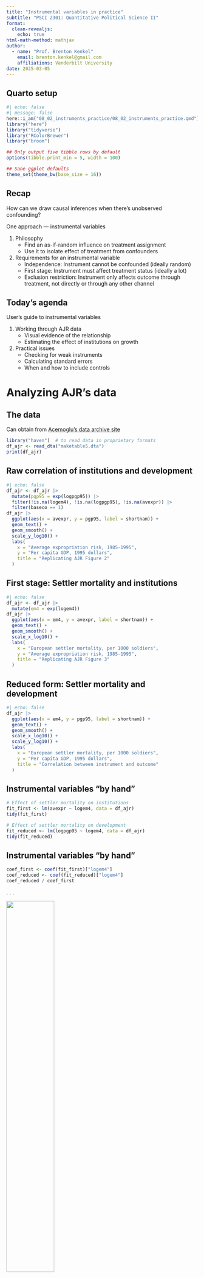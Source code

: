 ```yaml
---
title: "Instrumental variables in practice"
subtitle: "PSCI 2301: Quantitative Political Science II"
format:
  clean-revealjs:
    echo: true
html-math-method: mathjax
author:
  - name: "Prof. Brenton Kenkel"
    email: brenton.kenkel@gmail.com
    affiliations: Vanderbilt University
date: 2025-03-05
---
```


## Quarto setup {visibility="hidden"}

```r
#| echo: false
#| message: false
here::i_am("08_02_instruments_practice/08_02_instruments_practice.qmd")
library("here")
library("tidyverse")
library("RColorBrewer")
library("broom")

## Only output five tibble rows by default
options(tibble.print_min = 5, width = 100)

## Sane ggplot defaults
theme_set(theme_bw(base_size = 16))
```

\DeclareMathOperator{\E}{\mathbb{E}}
\DeclareMathOperator{\V}{\mathbb{V}}
\DeclareMathOperator{\C}{\mathbb{C}}
\DeclareMathOperator{\avg}{avg}
\DeclareMathOperator{\sd}{sd}
\DeclareMathOperator{\var}{var}
\DeclareMathOperator{\cov}{cov}
\DeclareMathOperator{\cor}{cor}
\newcommand{\ub}[2]{\underbrace{#1}_{\mathclap{\text{#2}}}}
\newcommand{\ob}[2]{\overbrace{#1}^{\mathclap{\text{#2}}}}

## Recap

How can we draw causal inferences when there's unobserved confounding?

One approach --- [instrumental variables]{.alert}

1. Philosophy
   - Find an as-if-random influence on treatment assignment
   - Use it to isolate effect of treatment from confounders

2. Requirements for an instrumental variable
   - Independence: Instrument cannot be confounded (ideally random)
   - First stage: Instrument must affect treatment status (ideally a lot)
   - Exclusion restriction: Instrument only affects outcome through treatment, not directly or through any other channel


## Today's agenda

User's guide to instrumental variables

1. Working through AJR data
   - Visual evidence of the relationship
   - Estimating the effect of institutions on growth

2. Practical issues
   - Checking for weak instruments
   - Calculating standard errors
   - When and how to include controls

# Analyzing AJR's data

## The data

Can obtain from [Acemoglu's data archive site](https://economics.mit.edu/people/faculty/daron-acemoglu/data-archive)

```r
library("haven")  # to read data in proprietary formats
df_ajr <- read_dta("maketable5.dta")
print(df_ajr)
```

## Raw correlation of institutions and development

```r
#| echo: false
df_ajr <- df_ajr |>
  mutate(pgp95 = exp(logpgp95)) |>
  filter(!is.na(logem4), !is.na(logpgp95), !is.na(avexpr)) |>
  filter(baseco == 1)
df_ajr |>
  ggplot(aes(x = avexpr, y = pgp95, label = shortnam)) +
  geom_text() +
  geom_smooth() +
  scale_y_log10() +
  labs(
    x = "Average expropriation risk, 1985-1995",
    y = "Per capita GDP, 1995 dollars",
    title = "Replicating AJR Figure 2"
  )
```

## First stage: Settler mortality and institutions

```r
#| echo: false
df_ajr <- df_ajr |>
  mutate(em4 = exp(logem4))
df_ajr |>
  ggplot(aes(x = em4, y = avexpr, label = shortnam)) +
  geom_text() +
  geom_smooth() +
  scale_x_log10() +
  labs(
    x = "European settler mortality, per 1000 soldiers",
    y = "Average expropriation risk, 1985-1995",
    title = "Replicating AJR Figure 3"
  )
```

## Reduced form: Settler mortality and development

```r
#| echo: false
df_ajr |>
  ggplot(aes(x = em4, y = pgp95, label = shortnam)) +
  geom_text() +
  geom_smooth() +
  scale_x_log10() +
  scale_y_log10() +
  labs(
    x = "European settler mortality, per 1000 soldiers",
    y = "Per capita GDP, 1995 dollars",
    title = "Correlation between instrument and outcome"
  )
```

## Instrumental variables "by hand"

```r
# Effect of settler mortality on institutions
fit_first <- lm(avexpr ~ logem4, data = df_ajr)
tidy(fit_first)
```

```r
# Effect of settler mortality on development
fit_reduced <- lm(logpgp95 ~ logem4, data = df_ajr)
tidy(fit_reduced)
```

## Instrumental variables "by hand"

```r
coef_first <- coef(fit_first)["logem4"]
coef_reduced <- coef(fit_reduced)["logem4"]
coef_reduced / coef_first
```

. . .

![](ajr_tab4col1.png){fig-align="center" width="50%"}

## Aside: Interpreting regressions with logs

| Y specification | X specification | Interpretation                                                          |
| :-------------- | :-------------- | :---------------------------------------------------------------------- |
| Y               | X               | 1 unit increase in X $\leadsto$ $\beta$ unit increase in Y              |
| Y               | ln X            | 1% increase in X $\leadsto$ $\beta/100$ unit increase in Y              |
| ln Y            | X               | 1 unit increase in X $\leadsto$ $100 (e^\beta - 1)$ percent change in Y |
| ln Y            | ln X            | 1% increase in X $\leadsto$ $\beta$ percent change in Y                 |

: {tbl-colwidths="[20, 20, 60]"}

<!-- For more details, see [my grad stats notes](https://bkenkel.com/pdaps/specification.html#logarithmic-models) -->

. . .

1. Reduced form regression: ln(GDP per capita) ~ ln(mortality)
   - Coefficient estimate: $\hat{\beta} = -0.573$
   - 1% mortality increase $\leadsto$ 0.573% decrease in GDP per capita

. . .

2. IV estimate: ln(GDP per capita) ~ expropriation risk index
   - Coefficient estimate: $\hat{\beta} = 0.944$
   - $e^{0.944} \approx 2.57$, use `exp()` function in R
   - 1 unit risk increase $\leadsto$ 157% increase in GDP per capita

## Some questions at this point

Is this instrument strong enough that we can rely on it?

- Typical rule: F-statistic of first-stage regression should be 10 or higher
- (don't worry if that sounds like gobbledygook at this point)

. . .

Is there enough evidence against zero causal effect?

- We need standard errors to calculate hypothesis tests
- How do we calculate them?

. . .

`ivreg()` from the `AER` package solves both of these issues at once

## Using ivreg()

```r
library("AER")
fit_iv <- ivreg(logpgp95 ~ avexpr | logem4, data = df_ajr)
summary(fit_iv, diagnostics = TRUE)
```

## Instrumental variables versus ordinary regression

Regression estimate, ignoring confounding:

```r
fit_ols <- lm(logpgp95 ~ avexpr, data = df_ajr)
tidy(fit_ols)
```

. . .

IV standard errors typically much larger

```r
tidy(fit_iv)
```

# Including controls with instruments

## A confounded instrument

Possible worry: Settler mortality doesn't satisfy independence condition

Potential confounding effect of geography

- Tropical location $\leadsto$ higher settler mortality
- Tropical location $\leadsto$ present-day growth differences

Luckily, geography is easily measurable

But need to use [two stage least squares]{.alert} for estimation

## Two stage least squares requirements

Basic ingredients

- Outcome of interest $Y_i$
- Treatment variable $D_i$
- Instrument $Z_i$
- Observed confounders $X_{i1}, \ldots, X_{iK}$

. . .

Now we assume [conditional independence]{.underline} of the instrument:

- Instrument "assignment" as-if random among observations with same $X$'s
  - e.g., no confounders for settler mortality in countries at same latitude
- Still allowing for unobserved confounding in *treatment* assignment

## Two stage least squares methodology

1. First stage regression
   - Run regression of the form `treatment ~ instrument + confounders`
   - Save predicted values from that regression, `pred_treatment`
   - These represent the as-if random *component* of treatment assignment

. . .

2. Final regression
   - Run regression of the form `outcome ~ pred_treatment + confounders`
   - Coefficient on `pred_treatment` = 2SLS estimate of treatment effect

## Without confounders, 2SLS yields same answer

```r
df_ajr_aug <- augment(fit_first, newdata = df_ajr)
print(df_ajr_aug)
```

```r
fit_2sls <- lm(logpgp95 ~ .fitted, data = df_ajr_aug)
tidy(fit_2sls)
```

## 2SLS with confounders

```r
#| echo: false
options(width = 45)
```

```r
#| output-location: column

# Run first stage regression
fit_first_lat <- lm(avexpr ~ logem4 + lat_abst, data = df_ajr)

# Extract predicted values
df_ajr_aug <- augment(fit_first_lat, newdata = df_ajr)

# Run final regression
fit_2sls_lat <- lm(logpgp95 ~ .fitted + lat_abst, data = df_ajr_aug)
tidy(fit_2sls_lat)
```

. . .

![](ajr_tab4col1.png){fig-align="center" width="50%"}

## Getting the standard errors right

```r
#| echo: false
options(width = 100)
```

```r
fit_iv_lat <- ivreg(logpgp95 ~ avexpr + lat_abst | logem4 + lat_abst, data = df_ajr)
summary(fit_iv_lat, diagnostics = TRUE)
```


# Wrapping up

## What we did today

Using instrumental variables in practice

1. Look at the data to get a gut check

2. Fit model using `ivreg()`
   - Check for weak instruments statistic >10
   - Don't trust "by hand" standard errors

3. Include controls if instrument is confounded

## After spring break

Assignments

- Problem Set 4 to be posted today, due [Wednesday, March 19]{.alert}
- Final project proposals to be graded by end of this week
- Problem Set 3 to be graded (+ answer key posted) over the break

Topic for the week after spring break --- [regression discontinuity]{.alert}

1. Read Hall's "What Happens When Extremists Win Primaries?"
2. Read chapter 4 of *Mastering 'Metrics*

